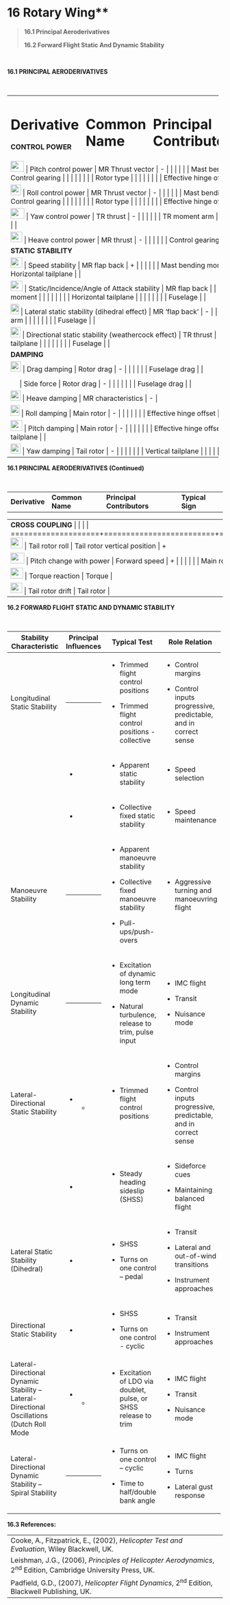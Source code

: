 # 16 Rotary Wing**

> **16.1 Principal Aeroderivatives**
>
> **16.2 Forward Flight Static And Dynamic Stability**

 

**16.1 PRINCIPAL AERODERIVATIVES**

 

+----------------------+---------------------------------------------------+----------------------------+------------------+
| **Derivative**       | **Common Name**                                   | **Principal Contributors** | **Typical Sign** |
+======================+===================================================+============================+==================+
| **CONTROL POWER**    |                                                   |                            |                  |
+----------------------+---------------------------------------------------+----------------------------+------------------+
| ![][16001]               | Pitch control power                               | MR Thrust vector           | \-               |
|                      |                                                   |                            |                  |
|                      |                                                   | Mast bending moment        |                  |
|                      |                                                   |                            |                  |
|                      |                                                   | Control gearing            |                  |
|                      |                                                   |                            |                  |
|                      |                                                   | Rotor type                 |                  |
|                      |                                                   |                            |                  |
|                      |                                                   | Effective hinge offset     |                  |
+----------------------+---------------------------------------------------+----------------------------+------------------+
| ![][16002]               | Roll control power                                | MR Thrust vector           | \-               |
|                      |                                                   |                            |                  |
|                      |                                                   | Mast bending moment        |                  |
|                      |                                                   |                            |                  |
|                      |                                                   | Control gearing            |                  |
|                      |                                                   |                            |                  |
|                      |                                                   | Rotor type                 |                  |
|                      |                                                   |                            |                  |
|                      |                                                   | Effective hinge offset     |                  |
+----------------------+---------------------------------------------------+----------------------------+------------------+
| ![][16003]               | Yaw control power                                 | TR thrust                  | \-               |
|                      |                                                   |                            |                  |
|                      |                                                   | TR moment arm              |                  |
|                      |                                                   |                            |                  |
|                      |                                                   | Control gearing            |                  |
+----------------------+---------------------------------------------------+----------------------------+------------------+
| ![][16004]               | Heave control power                               | MR thrust                  | \-               |
|                      |                                                   |                            |                  |
|                      |                                                   | Control gearing            |                  |
+----------------------+---------------------------------------------------+----------------------------+------------------+
| **STATIC STABILITY** |                                                   |                            |                  |
+----------------------+---------------------------------------------------+----------------------------+------------------+
| ![][16005]               | Speed stability                                   | MR flap back               | \+               |
|                      |                                                   |                            |                  |
|                      |                                                   | Mast bending moment        |                  |
|                      |                                                   |                            |                  |
|                      |                                                   | Horizontal tailplane       |                  |
+----------------------+---------------------------------------------------+----------------------------+------------------+
| ![][16006]               | Static/Incidence/Angle of Attack stability        | MR flap back               |                  |
|                      |                                                   |                            |                  |
|                      |                                                   | Mast bending moment        |                  |
|                      |                                                   |                            |                  |
|                      |                                                   | Horizontal tailplane       |                  |
|                      |                                                   |                            |                  |
|                      |                                                   | Fuselage                   |                  |
+----------------------+---------------------------------------------------+----------------------------+------------------+
| ![][16007]               | Lateral static stability (dihedral effect)        | MR 'flap back'             | \-               |
|                      |                                                   |                            |                  |
|                      |                                                   | TR vertical moment arm     |                  |
|                      |                                                   |                            |                  |
|                      |                                                   | Fuselage                   |                  |
+----------------------+---------------------------------------------------+----------------------------+------------------+
| ![][16008]               | Directional static stability (weathercock effect) | TR thrust                  | \+               |
|                      |                                                   |                            |                  |
|                      |                                                   | Vertical tailplane         |                  |
|                      |                                                   |                            |                  |
|                      |                                                   | Fuselage                   |                  |
+----------------------+---------------------------------------------------+----------------------------+------------------+
| **DAMPING**          |                                                   |                            |                  |
+----------------------+---------------------------------------------------+----------------------------+------------------+
| ![][16009]               | Drag damping                                      | Rotor drag                 | \-               |
|                      |                                                   |                            |                  |
|                      |                                                   | Fuselage drag              |                  |
+----------------------+---------------------------------------------------+----------------------------+------------------+
| ![][16010]              | Side force                                        | Rotor drag                 | \-               |
|                      |                                                   |                            |                  |
|                      |                                                   | Fuselage drag              |                  |
+----------------------+---------------------------------------------------+----------------------------+------------------+
| ![][16011]              | Heave damping                                     | MR characteristics         | \-               |
+----------------------+---------------------------------------------------+----------------------------+------------------+
| ![][16012]              | Roll damping                                      | Main rotor                 | \-               |
|                      |                                                   |                            |                  |
|                      |                                                   | Effective hinge offset     |                  |
+----------------------+---------------------------------------------------+----------------------------+------------------+
| ![][16013]              | Pitch damping                                     | Main rotor                 | \-               |
|                      |                                                   |                            |                  |
|                      |                                                   | Effective hinge offset     |                  |
|                      |                                                   |                            |                  |
|                      |                                                   | Horizontal tailplane       |                  |
+----------------------+---------------------------------------------------+----------------------------+------------------+
| ![][16014]              | Yaw damping                                       | Tail rotor                 | \-               |
|                      |                                                   |                            |                  |
|                      |                                                   | Vertical tailplane         |                  |
|                      |                                                   |                            |                  |
|                      |                                                   | Fuselage                   |                  |
+----------------------+---------------------------------------------------+----------------------------+------------------+

**16.1 PRINCIPAL AERODERIVATIVES (Continued)**

 

  ---------------- ----------------- ---------------------------- ------------------
  **Derivative**   **Common Name**   **Principal Contributors**   **Typical Sign**
  ---------------- ----------------- ---------------------------- ------------------

+--------------------+-------------------------+------------------------------+----+
| **CROSS COUPLING** |                         |                              |    |
+====================+=========================+==============================+====+
| ![][16015]            | Tail rotor roll         | Tail rotor vertical position | \+ |
+--------------------+-------------------------+------------------------------+----+
| ![][16016]            | Pitch change with power | Forward speed                | \+ |
|                    |                         |                              |    |
|                    |                         | Main rotor                   |    |
+--------------------+-------------------------+------------------------------+----+
| ![][16017]            | Torque reaction         | Torque                       |    |
+--------------------+-------------------------+------------------------------+----+
| ![][16018]            | Tail rotor drift        | Tail rotor                   |    |
+--------------------+-------------------------+------------------------------+----+

**16.2 FORWARD FLIGHT STATIC AND DYNAMIC STABILITY**

 

+--------------------------------------------------------------------------------------------+--------------------------+-------------------------------------------------------------------+-------------------------------------------------------------------+
| **Stability Characteristic**                                                               | **Principal Influences** | **Typical Test**                                                  | **Role Relation**                                                 |
+============================================================================================+==========================+===================================================================+===================================================================+
| Longitudinal Static Stability                                                              | -   -   -   -            | -   Trimmed flight control positions                              | -   Control margins                                               |
|                                                                                            |                          |                                                                   |                                                                   |
|                                                                                            |                          | -   Trimmed flight control positions - collective                 | -   Control inputs progressive, predictable, and in correct sense |
+--------------------------------------------------------------------------------------------+--------------------------+-------------------------------------------------------------------+-------------------------------------------------------------------+
|                                                                                            | -                        | -   Apparent static stability                                     | -   Speed selection                                               |
+--------------------------------------------------------------------------------------------+--------------------------+-------------------------------------------------------------------+-------------------------------------------------------------------+
|                                                                                            | -                        | -   Collective fixed static stability                             | -   Speed maintenance                                             |
+--------------------------------------------------------------------------------------------+--------------------------+-------------------------------------------------------------------+-------------------------------------------------------------------+
| Manoeuvre Stability                                                                        | -   -   -                | -   Apparent manoeuvre stability                                  | -   Aggressive turning and manoeuvring flight                     |
|                                                                                            |                          |                                                                   |                                                                   |
|                                                                                            |                          | -   Collective fixed manoeuvre stability                          |                                                                   |
|                                                                                            |                          |                                                                   |                                                                   |
|                                                                                            |                          | -   Pull-ups/push-overs                                           |                                                                   |
+--------------------------------------------------------------------------------------------+--------------------------+-------------------------------------------------------------------+-------------------------------------------------------------------+
| Longitudinal Dynamic Stability                                                             | -   -   -                | -   Excitation of dynamic long term mode                          | -   IMC flight                                                    |
|                                                                                            |                          |                                                                   |                                                                   |
|                                                                                            |                          | -   Natural turbulence, release to trim, pulse input              | -   Transit                                                       |
|                                                                                            |                          |                                                                   |                                                                   |
|                                                                                            |                          |                                                                   | -   Nuisance mode                                                 |
+--------------------------------------------------------------------------------------------+--------------------------+-------------------------------------------------------------------+-------------------------------------------------------------------+
| Lateral-Directional Static Stability                                                       | -   -                    | -   Trimmed flight control positions                              | -   Control margins                                               |
|                                                                                            |                          |                                                                   |                                                                   |
|                                                                                            |                          |                                                                   | -   Control inputs progressive, predictable, and in correct sense |
+--------------------------------------------------------------------------------------------+--------------------------+-------------------------------------------------------------------+-------------------------------------------------------------------+
|                                                                                            | -                        | -   Steady heading sideslip (SHSS)                                | -   Sideforce cues                                                |
|                                                                                            |                          |                                                                   |                                                                   |
|                                                                                            |                          |                                                                   | -   Maintaining balanced flight                                   |
+--------------------------------------------------------------------------------------------+--------------------------+-------------------------------------------------------------------+-------------------------------------------------------------------+
| Lateral Static Stability (Dihedral)                                                        | -                        | -   SHSS                                                          | -   Transit                                                       |
|                                                                                            |                          |                                                                   |                                                                   |
|                                                                                            |                          | -   Turns on one control -- pedal                                 | -   Lateral and out-of-wind transitions                           |
|                                                                                            |                          |                                                                   |                                                                   |
|                                                                                            |                          |                                                                   | -   Instrument approaches                                         |
+--------------------------------------------------------------------------------------------+--------------------------+-------------------------------------------------------------------+-------------------------------------------------------------------+
| Directional Static Stability                                                               | -                        | -   SHSS                                                          | -   Transit                                                       |
|                                                                                            |                          |                                                                   |                                                                   |
|                                                                                            |                          | -   Turns on one control - cyclic                                 | -   Instrument approaches                                         |
+--------------------------------------------------------------------------------------------+--------------------------+-------------------------------------------------------------------+-------------------------------------------------------------------+
| Lateral-Directional Dynamic Stability -- Lateral-Directional Oscillations (Dutch Roll Mode | -   -                    | -   Excitation of LDO via doublet, pulse, or SHSS release to trim | -   IMC flight                                                    |
|                                                                                            |                          |                                                                   |                                                                   |
|                                                                                            |                          |                                                                   | -   Transit                                                       |
|                                                                                            |                          |                                                                   |                                                                   |
|                                                                                            |                          |                                                                   | -   Nuisance mode                                                 |
+--------------------------------------------------------------------------------------------+--------------------------+-------------------------------------------------------------------+-------------------------------------------------------------------+
| Lateral-Directional Dynamic Stability -- Spiral Stability                                  | -   -   -   -            | -   Turns on one control -- cyclic                                | -   IMC flight                                                    |
|                                                                                            |                          |                                                                   |                                                                   |
|                                                                                            |                          | -   Time to half/double bank angle                                | -   Turns                                                         |
|                                                                                            |                          |                                                                   |                                                                   |
|                                                                                            |                          |                                                                   | -   Lateral gust response                                         |
+--------------------------------------------------------------------------------------------+--------------------------+-------------------------------------------------------------------+-------------------------------------------------------------------+

**16.3 References:**

||
|-|
|Cooke, A., Fitzpatrick, E., (2002), *Helicopter Test and Evaluation*, Wiley Blackwell, UK.|
|Leishman, J.G., (2006), *Principles of Helicopter Aerodynamics*, 2^nd^ Edition, Cambridge University Press, UK.|
|Padfield, G.D., (2007), *Helicopter Flight Dynamics*, 2^nd^ Edition, Blackwell Publishing, UK.|

 

  [16001]: media/16/image1.svg {width="0.325in" height="0.25833333333333336in"}
  [16002]: media/16/image2.svg {width="0.25in" height="0.25833333333333336in"}
  [16003]: media/16/image3.svg {width="0.3333333333333333in" height="0.25833333333333336in"}
  [16004]: media/16/image4.svg {width="0.2833333333333333in" height="0.25833333333333336in"}
  [16005]: media/16/image5.svg {width="0.2833333333333333in" height="0.25in"}
  [16006]: media/16/image6.svg {width="0.2916666666666667in" height="0.25in"}
  [16007]: media/16/image7.svg {width="0.2in" height="0.25in"}
  [16008]: media/16/image8.svg {width="0.24166666666666667in" height="0.25in"}
  [16009]: media/16/image9.svg {width="0.25in" height="0.25in"}
  [16010]: media/16/image10.svg {width="0.175in" height="0.25in"}
  [16011]: media/16/image11.svg {width="0.24166666666666667in" height="0.25in"}
  [16012]: media/16/image12.svg {width="0.21666666666666667in" height="0.25833333333333336in"}
  [16013]: media/16/image13.svg {width="0.2833333333333333in" height="0.25833333333333336in"}
  [16014]: media/16/image14.svg {width="0.24166666666666667in" height="0.24166666666666667in"}
  [16015]: media/16/image15.svg {width="0.2916666666666667in" height="0.25833333333333336in"}
  [16016]: media/16/image16.svg {width="0.3333333333333333in" height="0.25833333333333336in"}
  [16017]: media/16/image17.svg {width="0.3in" height="0.25833333333333336in"}
  [16018]: media/16/image18.svg {width="0.2833333333333333in" height="0.25833333333333336in"}
